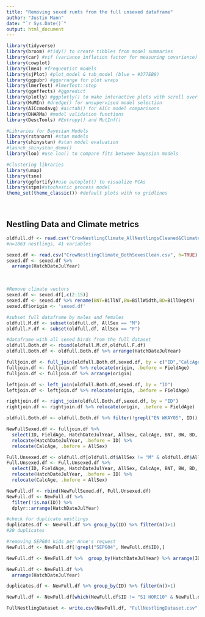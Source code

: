```yaml
---
title: "Removing sexed runts from the full unsexed dataframe"
author: "Justin Mann"
date: "`r Sys.Date()`"
output: html_document
---
```


```r
library(tidyverse)
library(broom) #tidy() to create tibbles from model summaries
library(car) #vif (variance inflation factor for measuring covariance)
library(cowplot)
library(lme4) #frequentist models  
library(sjPlot) #plot_model & tab_model (blue = #377EB8)
library(ggpubr) #ggarrange for plot wraps
library(lmerTest) #lmerTest::step
library(ggeffects) #ggpredict
library(plotly) #ggplotly() to make interactive plots with scroll over ids
library(MuMIn) #dredge() for unsupervised model selection
library(AICcmodavg) #aictab() for AICc model comparisons
library(DHARMa) #model validation functions
library(DescTools) #Entropy() and MutInf()

#Libraries for Bayesian Models
library(rstanarm) #stan models
library(shinystan) #stan model evaluation
#launch_shinystan_demo()
library(loo) #use loo() to compare fits between bayesian models

#Clustering libraries
library(umap)
library(tsne)
library(ggfortify)#use autoplot() to visualize PCAs
library(stpm)#stochastic process model
theme_set(theme_classic()) #default plots with no gridlines
```
<br>

## Nestling Data and Climate metrics

```r
oldfull.df <- read.csv("CrowNestlingClimate_AllNestlingsCleaned&ClimateJoinedNEW.csv", h=TRUE)
#n=1863 nestlings, 41 variables

sexed.df <- read.csv("CrowNestlingClimate_BothSexesClean.csv", h=TRUE)
sexed.df <- sexed.df %>% 
  arrange(HatchDateJulYear)
```
<br>

```r
#Remove climate vectors
sexed.df <- sexed.df[,c(2:15)]
sexed.df <- sexed.df %>% rename(BNT=BillNT,BW=BillWidth,BD=BillDepth)
sexed.df$origin <- 'sexed.df'
```


```r
#subset full dataframe by males and females
oldfull.M.df <- subset(oldfull.df, AllSex == "M")
oldfull.F.df <- subset(oldfull.df, AllSex == "F")

#dataframe with all sexed birds from the full dataset
oldfull.Both.df <- rbind(oldfull.M.df,oldfull.F.df)
oldfull.Both.df <- oldfull.Both.df %>% arrange(HatchDateJulYear)
```




```r
fulljoin.df <- full_join(oldfull.Both.df,sexed.df, by = c("ID","CalcAge","HatchDateJulYear","AllSex","BD","BW","BNT","TEC","UB","UBS","TBS","Skull","Tarsus","Weight"))
fulljoin.df <- fulljoin.df %>% relocate(origin, .before = FieldAge)
fulljoin.df <- fulljoin.df %>% arrange(origin)
```


```r
leftjoin.df <- left_join(oldfull.Both.df,sexed.df, by = "ID")
leftjoin.df <- leftjoin.df %>% relocate(origin, .before = FieldAge)
```


```r
rightjoin.df <- right_join(oldfull.Both.df,sexed.df, by = "ID")
rightjoin.df <- rightjoin.df %>% relocate(origin, .before = FieldAge)
```

```r
oldfull.Both.df <- oldfull.Both.df %>% filter(!grepl("EN WKAY05", ID))
```


```r
NewFullSexed.df <- fulljoin.df %>% 
  select(ID, FieldAge, HatchDateJulYear, AllSex, CalcAge, BNT, BW, BD, TEC, UB, UBS, TBS, Skull, Tarsus, Weight) %>% 
  relocate(HatchDateJulYear, .before = ID) %>% 
  relocate(CalcAge, .before = AllSex)
```


```r
Full.Unsexed.df <- oldfull.df[oldfull.df$AllSex != "M" & oldfull.df$AllSex != "F",]
Full.Unsexed.df <- Full.Unsexed.df %>% 
  select(ID, FieldAge, HatchDateJulYear, AllSex, CalcAge, BNT, BW, BD, TEC, UB, UBS, TBS, Skull, Tarsus, Weight) %>% 
  relocate(HatchDateJulYear, .before = ID) %>% 
  relocate(CalcAge, .before = AllSex)
```


```r
NewFull.df <- rbind(NewFullSexed.df, Full.Unsexed.df)
NewFull.df <- NewFull.df %>% 
  filter(!is.na(ID)) %>% 
  dplyr::arrange(HatchDateJulYear)

#check for duplicate nestlings
duplicates.df <- NewFull.df %>% group_by(ID) %>% filter(n()>1)
#20 duplicates

#removing SEPG04 kids per Anne's request
NewFull.df <- NewFull.df[!grepl("SEPG04", NewFull.df$ID),]

NewFull.df <- NewFull.df %>%  group_by(HatchDateJulYear) %>% arrange(ID, CalcAge) %>% dplyr::distinct(ID, .keep_all = TRUE)

NewFull.df <- NewFull.df %>% 
  arrange(HatchDateJulYear)

duplicates.df <- NewFull.df %>% group_by(ID) %>% filter(n()>1)

NewFull.df <- NewFull.df[which(NewFull.df$ID != "S1 HORC10" & NewFull.df$CalcAge != 29.4),]
```

```r
FullNestlingDataset <- write.csv(NewFull.df, "FullNestlingDataset.csv", row.names = FALSE)
```


